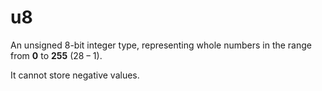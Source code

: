 # u8

An unsigned 8-bit integer type, representing whole numbers in the range from **0** to **255** (28 − 1).

It cannot store negative values.
